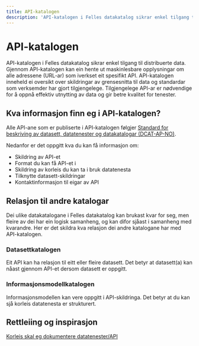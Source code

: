 ```yaml
---
title: API-katalogen
description: 'API-katalogen i Felles datakatalog sikrar enkel tilgang til distribuerte data.'
---
```


# API-katalogen

<Ingress>
    API-katalogen i Felles datakatalog sikrar enkel tilgang til distribuerte data. Gjennom API-katalogen kan ein hente
    ut maskinlesbare opplysningar om alle adressene (URL-ar) som iverkset eit spesifikt API. API-katalogen inneheld ei
    oversikt over skildringar av grensesnitta til data og standardar som verksemder har gjort tilgjengelege.
    Tilgjengelege API-ar er nødvendige for å oppnå effektiv utnytting av data og gir betre kvalitet for tenester.
</Ingress>

<AlertWithLinkButton
    text='Ønskjer du å søkje i API-katalogen?'
    button='Finn API →'
    link='/data-services'
/>

## Kva informasjon finn eg i API-katalogen?

Alle API-ane som er publiserte i API-katalogen følgjer [Standard for beskriving av datasett, datatenester og datakatalogar (DCAT-AP-NO)](https://data.norge.no/specification/dcat-ap-no/#Datatjeneste).

Nedanfor er det oppgitt kva du kan få informasjon om:

- Skildring av API-et
- Format du kan få API-et i
- Skildring av korleis du kan ta i bruk datatenesta
- Tilknytte datasett-skildringar
- Kontaktinformasjon til eigar av API

## Relasjon til andre katalogar

Dei ulike datakatalogane i Felles datakatalog kan brukast kvar for seg, men fleire av dei har ein logisk samanheng, og kan difor sjåast i samanheng med kvarandre. Her er det skildra kva relasjon dei andre katalogane har med API-katalogen.

### Datasettkatalogen

Eit API kan ha relasjon til eitt eller fleire datasett. Det betyr at datasett(a) kan nåast gjennom API-et dersom datasett er oppgitt.

### Informasjonsmodellkatalogen

Informasjonsmodellen kan vere oppgitt i API-skildringa. Det betyr at du kan sjå korleis datatenesta er strukturert.

## Rettleiing og inspirasjon

[Korleis skal eg dokumentere datatenester/API](https://data.norge.no/specification/dcat-ap-no/#Datatjeneste)
